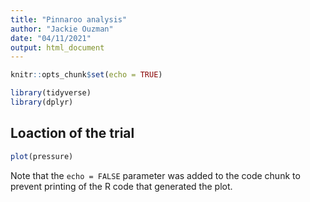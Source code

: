 ```yaml
---
title: "Pinnaroo analysis"
author: "Jackie Ouzman"
date: "04/11/2021"
output: html_document
---
```


```r
knitr::opts_chunk$set(echo = TRUE)
```



```r
library(tidyverse)
library(dplyr)
```

## Loaction of the trial



```r
plot(pressure)
```

Note that the `echo = FALSE` parameter was added to the code chunk to prevent printing of the R code that generated the plot.
